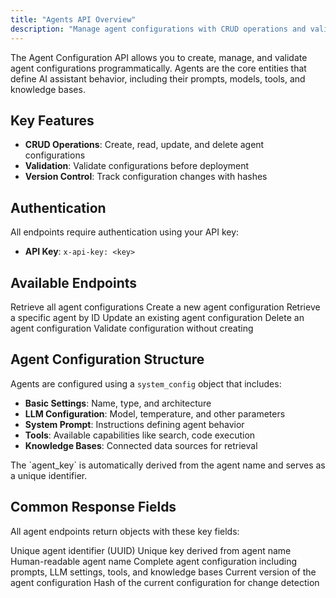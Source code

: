 ```yaml
---
title: "Agents API Overview"
description: "Manage agent configurations with CRUD operations and validation"
---
```


The Agent Configuration API allows you to create, manage, and validate agent configurations programmatically. Agents are the core entities that define AI assistant behavior, including their prompts, models, tools, and knowledge bases.

## Key Features

- **CRUD Operations**: Create, read, update, and delete agent configurations
- **Validation**: Validate configurations before deployment
- **Version Control**: Track configuration changes with hashes

## Authentication

All endpoints require authentication using your API key:
- **API Key**: `x-api-key: <key>`

## Available Endpoints

<CardGroup cols={2}>
  <Card title="List Agents" icon="list" href="/api-reference/agents/list">
    Retrieve all agent configurations
  </Card>
  <Card title="Create Agent" icon="plus" href="/api-reference/agents/create">
    Create a new agent configuration
  </Card>
  <Card title="Get Agent" icon="eye" href="/api-reference/agents/get">
    Retrieve a specific agent by ID
  </Card>
  <Card title="Update Agent" icon="pen" href="/api-reference/agents/update">
    Update an existing agent configuration
  </Card>
  <Card title="Delete Agent" icon="trash" href="/api-reference/agents/delete">
    Delete an agent configuration
  </Card>
  <Card title="Validate Agent" icon="check" href="/api-reference/agents/validate">
    Validate configuration without creating
  </Card>
</CardGroup>

## Agent Configuration Structure

Agents are configured using a `system_config` object that includes:

- **Basic Settings**: Name, type, and architecture
- **LLM Configuration**: Model, temperature, and other parameters
- **System Prompt**: Instructions defining agent behavior
- **Tools**: Available capabilities like search, code execution
- **Knowledge Bases**: Connected data sources for retrieval

<Note>
The `agent_key` is automatically derived from the agent name and serves as a unique identifier.
</Note>

## Common Response Fields

All agent endpoints return objects with these key fields:

<ResponseField name="id" type="string">
  Unique agent identifier (UUID)
</ResponseField>

<ResponseField name="agent_key" type="string">
  Unique key derived from agent name
</ResponseField>

<ResponseField name="name" type="string">
  Human-readable agent name
</ResponseField>

<ResponseField name="system_config" type="object">
  Complete agent configuration including prompts, LLM settings, tools, and knowledge bases
</ResponseField>

<ResponseField name="version_number" type="string">
  Current version of the agent configuration
</ResponseField>

<ResponseField name="config_hash" type="string">
  Hash of the current configuration for change detection
</ResponseField>
